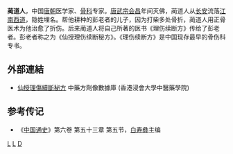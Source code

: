 '''蔺道人'''，中国[[唐朝|唐朝]]医学家、[[骨科|骨科]]专家。[[唐武宗|唐武宗]][[会昌_(唐朝)|会昌]]年间灭佛，蔺道人从[[长安|长安]]流落[[江南西道|江南西道]]，隐姓埋名。帮他耕种的彭老者的儿子，因为打柴多处骨折，蔺道人用正骨医术为他治愈了折伤。后来蔺道人将自己所著的医书《理伤续断方》传给了彭老者。彭老者称之为《仙授理伤续断秘方》。《理伤续断方》是中国现存最早的骨伤科专书。

==外部連結==
* [https://sys02.lib.hkbu.edu.hk/cmfid/index.asp?query=all%2C%2C%E4%BB%99%E6%8E%88%E7%90%86%E5%82%B7%E7%BA%8C%E6%96%B7%E7%A7%98%E6%96%B9&facet=type_&lang=cht    仙授理傷續斷秘方] 中藥方劑像數據庫  (香港浸會大學中醫藥學院) {{zh}}{{en}} 



==参考传记==
*《[[中国通史|中国通史]]》第六卷 第五十三章 第五节，[[白寿彝|白寿彝]]主编

[[Category:唐朝醫學家|L]]
[[Category:唐朝人|L]]
[[Category:蔺姓|D]]